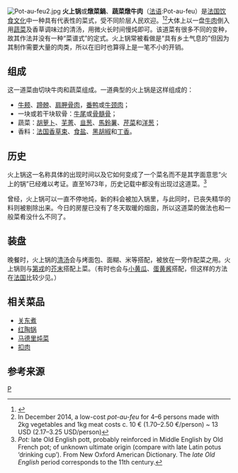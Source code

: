 {{Distinguish|火锅}}
[[Image:Pot-au-feu2.jpg|thumb]]
'''火上锅'''或'''燉菜鍋'''、'''蔬菜燉牛肉'''（[[法语|法语]]:Pot-au-feu）是[[法国饮食文化|法国饮食文化]]中一种具有代表性的菜式，受不同阶层人民欢迎。<ref>{{cite journal|title=Vive La France!|url=http://www.raymondblanc.com/Portals/14/docs/OFM%20Feb%202011.pdf|date=February 2011|publisher=''The Observer''|accessdate=31 May 2011|issue=112|archiveurl=https://web.archive.org/web/20111008053221/http://www.raymondblanc.com/Portals/14/docs/OFM%20Feb%202011.pdf|archivedate=8 October 2011|deadurl=yes|work=Observer Food Monthly|df=}}</ref><ref>In December 2014, a low-cost ''pot-au-feu'' for 4–6 persons made with 2kg vegetables and 1kg meat costs c. 10 € (1.70–2.50 €/person) ~ 13 USD (2.17–3.25 USD/person)</ref>大体上以一盘[[牛肉|牛肉]]倒入用[[蔬菜|蔬菜]]及香草调味过的清汤，用微火长时间慢炖即可。该道菜有很多不同的变种，故其作法并没有一种“菜谱式”的定式。火上锅常被看做是“具有乡土气息的”但因为其制作需要大量的肉类，所以在旧时也算得上是一笔不小的开销。

== 组成 ==
这一道菜由切块牛肉和蔬菜组成。一道典型的火上锅是这样组成的：
*[[牛颊|牛颊]]、[[蹄髈|蹄髈]]、[[肩胛骨肉|肩胛骨肉]]，[[黑海番鸭|番鸭]]或[[牛颈肉|牛颈肉]]；
*一块或若干块软骨：[[牛尾|牛尾]]或[[骨髓骨|骨髓骨]]；
*蔬菜：[[胡萝卜|胡萝卜]]、[[芜菁|芜菁]]、[[韭葱|韭葱]]、[[馬鈴薯|馬鈴薯]]、[[芹菜|芹菜]]和[[洋葱|洋葱]]；
*香料：[[法国香草束|法国香草束]]、[[食盐|食盐]]、[[黑胡椒|黑胡椒]]和[[丁香|丁香]]。

== 历史 ==
火上锅这一名称具体的出现时间以及它如何变成了一个菜名而不是其字面意思“火上的锅”已经难以考证。直至1673年，历史记载中都没有出现过这道菜。<ref>''Pot:'' late Old English pott, probably reinforced in Middle English by Old French pot; of unknown ultimate origin (compare with late Latin potus ‘drinking cup’). From New Oxford American Dictionary. The ''late Old English'' period corresponds to the 11th century.</ref>

曾经，火上锅可以一直不停地炖，新的料会被加入锅里，与此同时，已丧失精华的料则被剔除出来。今日的房屋已没有了冬天取暖的烟囱，所以这道菜的做法也和一般菜肴没什么不同了。
== 装盘 ==
晚餐时，火上锅的[[清汤|清汤]]会与烤面包、面糊、米等搭配，被放在一旁作配菜之用。火上锅则与[[第戎|第戎]]的[[芥末酱|芥末]]搭配上菜。（有时也会与[[小黄瓜|小黄瓜]]、[[蛋黄酱|蛋黄酱]]搭配，但这样的方法在[[法国|法国]]比较少见。）

== 相关菜品 ==
*[[关东煮|关东煮]]
*[[红陶锅|红陶锅]]
*[[马德里炖菜|马德里炖菜]]
*[[扣肉|扣肉]]

== 参考来源 ==
[[分类:法国食品|P]]